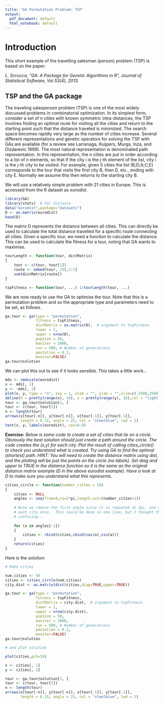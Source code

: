 ```yaml
---
title: 'GA Permutation Problem: TSP'
output:
  pdf_document: default
  html_notebook: default
---
```

# Introduction

This short example of the travelling salesman (person) problem (TSP) is based on the paper:

*L. Scrucca, "GA: A Package for Genetic Algorithms in R", Journal of Statistical Software, Vol 53(4), 2013.*

## TSP and the GA package

The traveling salesperson problem (TSP) is one of the most widely discussed problems in combinatorial optimization. In its simplest form, consider a set of n cities with known symmetric intra-distances, the TSP involves finding an optimal route for visiting all the cities and return to the starting point such that the distance traveled is minimized. The search space becomes rapidly very large as the number of cities increase. Several different representations and genetic operators for solving the TSP with GAs are available (for a review see Larranaga, Kuijpers, Murga, Inza, and Dizdarevic 1999). The most natural representation is denominated path representation. In this representation, the n cities are put in order according to a list of n elements, so that if the city i is the j-th element of the list, city i is the j-th city to be visited. For example, given 5 cities the list (B;D;A;C;E) corresponds to the tour that visits the first city B, then D, etc., ending with city E.  Normally we assume this then returns to the starting city B.

We will use a relatively simple problem with 21 cities in Europe.  This is accessed from the R dataset as *eurodist*.

```r
library(GA)
library(stats)  # For distance
data("eurodist",package="datasets")
D <- as.matrix(eurodist)
head(D)
```

The matrix D represents the distance between all cities.  This can directly be used to calculate the total distance travelled for a specific route connecting all cities.  Given a specific tour, we need a function to calculate the distance.  This can be used to calculate the fitness for a tour, noting that GA wants to maximise.

```r
tourLength <- function(tour, distMatrix) 
{
    tour <- c(tour, tour[1])
    route <- embed(tour, 2)[,2:1]
    sum(distMatrix[route])
}

tspFitness <- function(tour, ...) 1/tourLength(tour, ...)

```

We are now ready to use the GA to optimise the tour.  Note that this is a permutation problem and so the appropriate type and parameters need to be set, as follows.

```r
ga.tour <- ga(type = "permutation", 
              fitness = tspFitness, 
              distMatrix = as.matrix(D),  # argument to tspFitness
              lower = 1, 
              upper = nrow(D), 
              popSize = 50, 
              maxiter = 2000,
              run = 500, # Number of generations
              pmutation = 0.2,
              monitor=FALSE)
ga.tour@solution
```

We can plot this out to see if it looks sensible.  This takes a little work...

```r
mds <- cmdscale(eurodist)
x <- mds[, 1]
y <- -mds[, 2]
plot(x, y, type = "n", asp = 1, xlab = "", ylab = "",xlim=c(-2500,2500))
abline(h = pretty(range(x), 10), v = pretty(range(y), 10),col = "light gray")
tour <- ga.tour@solution[1, ]
tour <- c(tour, tour[1])
n <- length(tour)
arrows(x[tour[-n]], y[tour[-n]], x[tour[-1]], y[tour[-1]],
       length = 0.15, angle = 25, col = "steelblue", lwd = 2)
text(x, y, labels(eurodist), cex=0.8)
```

**Exercise:** *Below is some code to create a set of cities that lie on a circle.  Obviously the best solution should just create a path around the circle.  The code creates the (x,y) for each city. Plot the result of calling cities_circle() to check you understand what is created.  Try using GA to find the optimal (shortest) path.  HINT:  You will need to create the distance matrix using dist, and the plotting will be just the points on the circle (no labels).  Set diag and upper to TRUE in the distance function so it is the same as the original distance matrix example (D in the above eurodist example).  Have a look at D to make sure you understand what this represents. *

```r
cities_circle <- function(number_cities = 10)
{
	cities <- NULL
	angles <- seq(from=0,to=2*pi,length.out=(number_cities+1))
	
	# Note we remove the first angle since it is repeated at 2pi, and we just want
	# each city once.  This could be done in one line, but I thought this was less
	# confusing...
	
	for (a in angles[-1])
	{
		cities <- rbind(cities,cbind(cos(a),sin(a)))
	}
	return(cities)
}
```

Here is the solution:

```r
# Make cities

num.cities <- 50
cities <- cities_circle(num.cities)
city.dist <- as.matrix(dist(cities,diag=TRUE,upper=TRUE))

ga.tour <- ga(type = "permutation", 
              fitness = tspFitness, 
              distMatrix = city.dist,  # argument to tspFitness
              lower = 1, 
              upper = nrow(city.dist), 
              popSize = 50, 
              maxiter = 1000,
              run = 500, # Number of generations
              pmutation = 0.2,
              monitor=FALSE)
ga.tour@solution

# and plot solution

plot(cities,pch=16)

x <- cities[, 1]
y <- cities[, 2]

tour <- ga.tour@solution[1, ]
tour <- c(tour, tour[1])
n <- length(tour)
arrows(x[tour[-n]], y[tour[-n]], x[tour[-1]], y[tour[-1]],
       length = 0.15, angle = 25, col = "steelblue", lwd = 2)



```



